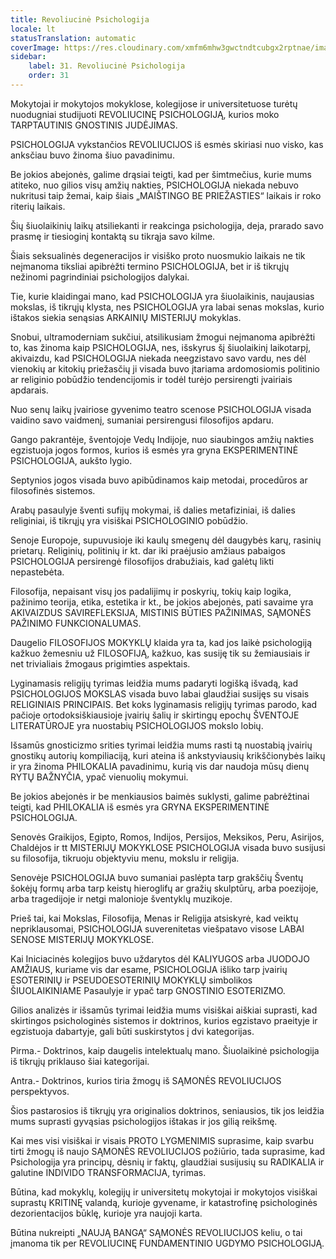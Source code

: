 ```yaml
---
title: Revoliucinė Psichologija
locale: lt
statusTranslation: automatic
coverImage: https://res.cloudinary.com/xmfm6mhw3gwctndtcubgx2rptnae/image/upload/v1740337243/small_cover_educacion_fundamental_a051170f1c.webp
sidebar:
    label: 31. Revoliucinė Psichologija
    order: 31
---
```

Mokytojai ir mokytojos mokyklose, kolegijose ir universitetuose turėtų nuodugniai studijuoti REVOLIUCINĘ PSICHOLOGIJĄ, kurios moko TARPTAUTINIS GNOSTINIS JUDĖJIMAS.

PSICHOLOGIJA vykstančios REVOLIUCIJOS iš esmės skiriasi nuo visko, kas anksčiau buvo žinoma šiuo pavadinimu.

Be jokios abejonės, galime drąsiai teigti, kad per šimtmečius, kurie mums atiteko, nuo gilios visų amžių nakties, PSICHOLOGIJA niekada nebuvo nukritusi taip žemai, kaip šiais „MAIŠTINGO BE PRIEŽASTIES“ laikais ir roko riterių laikais.

Šių šiuolaikinių laikų atsiliekanti ir reakcinga psichologija, deja, prarado savo prasmę ir tiesioginį kontaktą su tikrąja savo kilme.

Šiais seksualinės degeneracijos ir visiško proto nuosmukio laikais ne tik neįmanoma tiksliai apibrėžti termino PSICHOLOGIJA, bet ir iš tikrųjų nežinomi pagrindiniai psichologijos dalykai.

Tie, kurie klaidingai mano, kad PSICHOLOGIJA yra šiuolaikinis, naujausias mokslas, iš tikrųjų klysta, nes PSICHOLOGIJA yra labai senas mokslas, kurio ištakos siekia senąsias ARKAINIŲ MISTERIJŲ mokyklas.

Snobui, ultramoderniam sukčiui, atsilikusiam žmogui neįmanoma apibrėžti to, kas žinoma kaip PSICHOLOGIJA, nes, išskyrus šį šiuolaikinį laikotarpį, akivaizdu, kad PSICHOLOGIJA niekada neegzistavo savo vardu, nes dėl vienokių ar kitokių priežasčių ji visada buvo įtariama ardomosiomis politinio ar religinio pobūdžio tendencijomis ir todėl turėjo persirengti įvairiais apdarais.

Nuo senų laikų įvairiose gyvenimo teatro scenose PSICHOLOGIJA visada vaidino savo vaidmenį, sumaniai persirengusi filosofijos apdaru.

Gango pakrantėje, šventojoje Vedų Indijoje, nuo siaubingos amžių nakties egzistuoja jogos formos, kurios iš esmės yra gryna EKSPERIMENTINĖ PSICHOLOGIJA, aukšto lygio.

Septynios jogos visada buvo apibūdinamos kaip metodai, procedūros ar filosofinės sistemos.

Arabų pasaulyje šventi sufijų mokymai, iš dalies metafiziniai, iš dalies religiniai, iš tikrųjų yra visiškai PSICHOLOGINIO pobūdžio.

Senoje Europoje, supuvusioje iki kaulų smegenų dėl daugybės karų, rasinių prietarų. Religinių, politinių ir kt. dar iki praėjusio amžiaus pabaigos PSICHOLOGIJA persirengė filosofijos drabužiais, kad galėtų likti nepastebėta.

Filosofija, nepaisant visų jos padalijimų ir poskyrių, tokių kaip logika, pažinimo teorija, etika, estetika ir kt., be jokios abejonės, pati savaime yra AKIVAIZDUS SAVIREFLEKSIJA, MISTINIS BŪTIES PAŽINIMAS, SĄMONĖS PAŽINIMO FUNKCIONALUMAS.

Daugelio FILOSOFIJOS MOKYKLŲ klaida yra ta, kad jos laikė psichologiją kažkuo žemesniu už FILOSOFIJĄ, kažkuo, kas susiję tik su žemiausiais ir net trivialiais žmogaus prigimties aspektais.

Lyginamasis religijų tyrimas leidžia mums padaryti logišką išvadą, kad PSICHOLOGIJOS MOKSLAS visada buvo labai glaudžiai susijęs su visais RELIGINIAIS PRINCIPAIS. Bet koks lyginamasis religijų tyrimas parodo, kad pačioje ortodoksiškiausioje įvairių šalių ir skirtingų epochų ŠVENTOJE LITERATŪROJE yra nuostabių PSICHOLOGIJOS mokslo lobių.

Išsamūs gnosticizmo srities tyrimai leidžia mums rasti tą nuostabią įvairių gnostikų autorių kompiliaciją, kuri ateina iš ankstyviausių krikščionybės laikų ir yra žinoma PHILOKALIA pavadinimu, kurią vis dar naudoja mūsų dienų RYTŲ BAŽNYČIA, ypač vienuolių mokymui.

Be jokios abejonės ir be menkiausios baimės suklysti, galime pabrėžtinai teigti, kad PHILOKALIA iš esmės yra GRYNA EKSPERIMENTINĖ PSICHOLOGIJA.

Senovės Graikijos, Egipto, Romos, Indijos, Persijos, Meksikos, Peru, Asirijos, Chaldėjos ir tt MISTERIJŲ MOKYKLOSE PSICHOLOGIJA visada buvo susijusi su filosofija, tikruoju objektyviu menu, mokslu ir religija.

Senovėje PSICHOLOGIJA buvo sumaniai paslėpta tarp grakščių Šventų šokėjų formų arba tarp keistų hieroglifų ar gražių skulptūrų, arba poezijoje, arba tragedijoje ir netgi malonioje šventyklų muzikoje.

Prieš tai, kai Mokslas, Filosofija, Menas ir Religija atsiskyrė, kad veiktų nepriklausomai, PSICHOLOGIJA suverenitetas viešpatavo visose LABAI SENOSE MISTERIJŲ MOKYKLOSE.

Kai Iniciacinės kolegijos buvo uždarytos dėl KALIYUGOS arba JUODOJO AMŽIAUS, kuriame vis dar esame, PSICHOLOGIJA išliko tarp įvairių ESOTERINIŲ ir PSEUDOESOTERINIŲ MOKYKLŲ simbolikos ŠIUOLAIKINIAME Pasaulyje ir ypač tarp GNOSTINIO ESOTERIZMO.

Gilios analizės ir išsamūs tyrimai leidžia mums visiškai aiškiai suprasti, kad skirtingos psichologinės sistemos ir doktrinos, kurios egzistavo praeityje ir egzistuoja dabartyje, gali būti suskirstytos į dvi kategorijas.

Pirma.- Doktrinos, kaip daugelis intelektualų mano. Šiuolaikinė psichologija iš tikrųjų priklauso šiai kategorijai.

Antra.- Doktrinos, kurios tiria žmogų iš SĄMONĖS REVOLIUCIJOS perspektyvos.

Šios pastarosios iš tikrųjų yra originalios doktrinos, seniausios, tik jos leidžia mums suprasti gyvąsias psichologijos ištakas ir jos gilią reikšmę.

Kai mes visi visiškai ir visais PROTO LYGMENIMIS suprasime, kaip svarbu tirti žmogų iš naujo SĄMONĖS REVOLIUCIJOS požiūrio, tada suprasime, kad Psichologija yra principų, dėsnių ir faktų, glaudžiai susijusių su RADIKALIA ir galutine INDIVIDO TRANSFORMACIJA, tyrimas.

Būtina, kad mokyklų, kolegijų ir universitetų mokytojai ir mokytojos visiškai suprastų KRITINĘ valandą, kurioje gyvename, ir katastrofinę psichologinės dezorientacijos būklę, kurioje yra naujoji karta.

Būtina nukreipti „NAUJĄ BANGĄ“ SĄMONĖS REVOLIUCIJOS keliu, o tai įmanoma tik per REVOLIUCINĘ FUNDAMENTINIO UGDYMO PSICHOLOGIJĄ.

